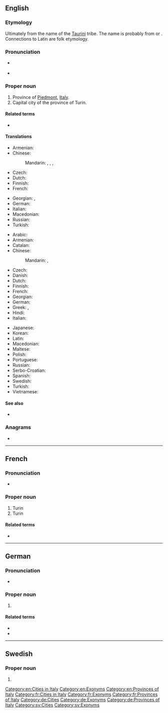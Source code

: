 {{also|Turín|tuřín}}
==English==
{{wikipedia|Turin}}

===Etymology===
Ultimately from the name of the [[w:Taurini|Taurini]] tribe. The name is probably from {{etyl|cel-pro|en}} {{m|cel-pro|*tur||water}} or {{m|cel-pro|*tauro||mountain}}. Connections to Latin {{m|la|taurus||bull}} are folk etymology.

===Pronunciation===
* {{a|UK}} {{IPA|en|/tjʊəˈɹɪn/}}
* {{rhymes|en|ɪn}}

===Proper noun===
{{en-proper noun}}

# Province of [[Piedmont]], [[Italy]].
# Capital city of the province of Turin.

====Related terms====
* {{l|en|Turinese}}

====Translations====
{{trans-top|province}}
* Armenian: {{t+|hy|Թուրին}}
* Chinese:
*: Mandarin: {{t|cmn|托里諾}}, {{t|cmn|托里诺|tr=Tuōlǐnuò|sc=Hani}}, {{t|cmn|杜林|tr=Dùlín|sc=Hani}}, {{t+|cmn|都靈|tr=Dūlíng|sc=Hani}}
* Czech: {{t+|cs|Turín|m}}
* Dutch: {{t+|nl|Turijn}}
* Finnish: {{t+|fi|Torino}}
* French: {{t+|fr|Turin}}
{{trans-mid}}
* Georgian: {{t|ka|ტურინი}}, {{t|ka|ტურინის პროვინცია}}
* German: {{t|de|Turin}}
* Italian: {{t+|it|Torino}}
* Macedonian: {{t|mk|Торино|n|tr=Toríno}}
* Russian: {{t+|ru|Тури́н}}
* Turkish: {{t+|tr|Torino}}
{{trans-bottom}}

{{trans-top|city}}
* Arabic: {{t|ar|تُورِينُو|m|tr=turīnū}}
* Armenian: {{t+|hy|Թուրին}}
* Catalan: {{t|ca|Torí|m}}
* Chinese:
*: Mandarin: {{t|cmn|杜林|tr=Dùlín|sc=Hani}}, {{t+|cmn|都靈|tr=Dūlíng|sc=Hani}}
* Czech: {{t+|cs|Turín|m}}
* Danish: {{t|da|Torino|c}}
* Dutch: {{t+|nl|Turijn}}
* Finnish: {{t+|fi|Torino}}
* French: {{t+|fr|Turin|f}}
* Georgian: {{t|ka|ტურინი}}
* German: {{t|de|Turin|n}}
* Greek: {{t+|el|Τορίνο|n|sc=Grek}}, {{t|el|Τουρίνο|n|sc=Grek}}
* Hindi: {{t|hi|टोरीनो|m}}
* Italian: {{t+|it|Torino|f}}
{{trans-mid}}
* Japanese: {{t|ja|トリノ|tr=Torino}}
* Korean: {{t|ko|토리노|tr=Torino|sc=Kore}}
* Latin: {{t|la|Augusta Taurinorum|f}}
* Macedonian: {{t|mk|Торино|n|tr=Toríno}}
* Maltese: {{t|mt|Turin}}
* Polish: {{t+|pl|Turyn|m}}
* Portuguese: {{t|pt|Turim|f}}
* Russian: {{t+|ru|Тури́н|m}}
* Serbo-Croatian: {{t|sh|Torino}}
* Spanish: {{t+|es|Turín|m}}
* Swedish: {{t+|sv|Turin}}
* Turkish: {{t+|tr|Torino}}
* Vietnamese: {{t|vi|Torino}}
{{trans-bottom}}

====See also====
* {{l|en|Torino}}

===Anagrams===
* {{anagrams|en|a=inrtu|rutin}}

[[Category:en:Cities in Italy]]
[[Category:en:Exonyms]]
[[Category:en:Provinces of Italy]]

----

==French==
{{wikipedia|Turin|lang=fr}}

===Pronunciation===
* {{fr-IPA}}

===Proper noun===
{{fr-proper noun}}

# Turin {{gloss|province}}
# Turin {{gloss|city}}

====Related terms====
* {{l|fr|Turinois}}

[[Category:fr:Cities in Italy]]
[[Category:fr:Exonyms]]
[[Category:fr:Provinces of Italy]]

----

==German==

===Pronunciation===
* {{IPA|de|/tuˈriːn/}}

===Proper noun===
{{head|de|proper noun}}

# {{l|en|Turin}}

====Related terms====
* {{l|de|Turiner}}
* {{l|de|turinisch}}

[[Category:de:Cities]]
[[Category:de:Exonyms]]
[[Category:de:Provinces of Italy]]

----

==Swedish==

===Proper noun===
{{sv-proper noun|n}}

# {{l|en|Turin}}

[[Category:sv:Cities]]
[[Category:sv:Exonyms]]